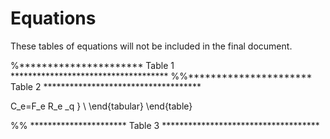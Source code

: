 # Equations

These tables of equations will not be included in the final document.

%********************** Table 1 ************************************
\FloatBarrier
\begin{table}[!h]
\centering
\caption{\label{tab:variables} A list of symbols, constants and description
for variables used in ISCAM.}
\begin{tabular}{lll}
\hline
\bf{Symbol} & \bf{Value} & \bf{Description} \\
\hline
%\hline \ \\[-.5ex]
%
\multicolumn{3}{l}{\textbf{Indices}}\\
$s$ & & Index for sex\\
$a$ & & Index for age\\
$t$ & & Index for year\\
$k$ & & Index for gear\\
\multicolumn{3}{l}{\textbf{Model dimensions}}\\
$S$ & $`r major_models[[1]]$dat$num.sex`$ & Number of sexes\\
$\acute{a}, A$ & $`r major_models[[1]]$dat$start.age`$, $`r major_models[[1]]$dat$end.age`$ & Youngest and oldest age class ($A$ is a plus group)\\
$\acute{t}, T$ & $`r major_models[[1]]$dat$start.yr`$, $`r major_models[[1]]$dat$end.yr`$ & First and last year of catch data\\
$K$ & $`r major_models[[1]]$dat$num.gears`$ & Number of gears including survey gears\\
\multicolumn{3}{l}{\textbf{Observations (data)}}\\
$C_{k,t}$ & & catch in weight by gear $k$ in year $t$\\
$I_{k,t}$ & & relative abundance index for gear $k$ in year $t$\\
%\multicolumn{3}{l}{\textbf{Fixed parameters}}\\
%no fixed parameters for herring
%$\rho$ & & Fraction of the total variance associated with observation error\\
%$\vartheta^2$ & & Total precision (inverse of variance) of the total error\\
%$\vec{\gamma}_k$ & & Vector of selectivity parameters for gear $k$ \\
\multicolumn{3}{l}{\textbf{Estimated parameters}}\\
$R_o$ & & Age-$\acute{a}$ recruits in unfished conditions\\
$h$ & & Steepness of the stock-recruitment relationship\\
$\bar{R}$ & & Average age-$\acute{a}$ recruitment from year $\acute{t}$ to $T$\\
$\bar{R}_{init}$ & & Average age-$\acute{a}$ recruitment in year $\acute{t}-1$ \\
$M_s$ & & Instantaneous natural mortality rate \\
$\hat{a}_k, \hat{\gamma}_k$ & & Selectivity parameters for gear $k$ \\
$\Gamma_{k,t}$ & & Logarithm of the instantaneous fishing mortality for gear $k$ in year $t$\\
$\omega_t$ & & Age-$\acute{a}$ deviates from $\bar{R}$ for years $\acute{t}$ to $T$\\
$\omega_{init,t}$ & & Age-$\acute{a}$ deviates from $\bar{R}_{init}$ for year $\acute{t}$\\
$q_s$ & & Catchability parameter for survey $k$\\
$\rho$ & & Fraction of the total variance associated with observation error\\
$\vartheta^2$ & & Total precision (inverse of variance) of the total error\\
\multicolumn{3}{l}{\textbf{Standard deviations}}\\
$\sigma$ & & Standard deviation for observation errors in survey index\\
$\tau$ & & Standard deviation in process errors (recruitment deviations)\\
$\sigma_C$ & & Standard deviation in observed catch by gear\\
\multicolumn{3}{l}{\textbf{Residuals}}\\
$\delta_t$ & & Annual recruitment residual\\
$\eta_t$ & & Residual error in predicted catch\\
\multicolumn{3}{l}{\textbf{Fixed Growth \& maturity parameters}}\\
$l_{\infty s}$ & & Asymptotic length in mm sex $s$ \\
$\acute{k}_s$ & & Brody growth coefficient sex $s$ \\
$t_{o s}$ & & Theoretical age at zero length sex $s$ \\
$\acute{a}_s$ & & Scalar in length-weight allometry for sex $s$\\
$\acute{b}_s$ & & Power parameter in length-weight allometry for sex $s$\\
$\dot{a}_s$ & & Age at 50\% maturity for sex $s$ \\
$\dot{\gamma}_s$ & & Standard deviation at 50\% maturity for sex $s$\\
\hline
\end{tabular}
\end{table}
\FloatBarrier

%%********************** Table 2 ************************************
\FloatBarrier
\begin{table}[b]
\centering
\caption{\label{tab:steady-state-model} Steady-state age-structured model
  assuming unequal vulnerability-at-age, age-specific fecundity and
  Ricker type recruitment.}
\begin{tabular}{l}
\hline \\
\vbox{\begin{center}\bf{Parameters}\end{center}\vspace{-1ex}} \\
\vbox{\beq \Theta = (R_o,h,M)\,; \ \ \ R_o>0; \ \ \ 0.2 \leq h < 1.0; \ \ \ M > 0 \label{eq:df1} \eeq} \\
\vbox{\beq \Phi = (l_{\infty,s},\acute{k}_s, t_{o,s},\acute{a}_s,\acute{b}_s,\dot{a}_s,\dot{\gamma}_s,\hat{a}_k,\hat{\gamma}_k) \label{eq:df2} \eeq} \\
\\
\vbox{\begin{center}\bf{Age-schedule information}\end{center}\vspace{-3ex}}
\\
\\
\vbox{\beq l_{a,s}=l_{}\left(1-e^{\left(-k_s\left(a-t_{o,s}\right)\right)}\right) \label{eq:df3} \eeq} \\
\vbox{\beq w_{a,s}=\acute{a}_s(l_{a,s})^{\acute{b}_s} \label{eq:df4} \eeq} \\
\\
\vbox{\beq v_a=\left(1+e^{\left(\frac{-(\hat{a}-a)}{\hat{\gamma}}\right)}\right)^{-1} \label{eq:df5} \eeq} \\
\\
\vbox{\beq f_{a,s}=w_{a,s}\left(1+e^{\left(\frac{-\left(\dot{a}_s-a_s\right)}{\dot{\gamma}_s}\right)}\right)^{-1} \label{eq:df6} \eeq} \\
\\
\\
\vbox{\begin{center}\bf{Survivorship}\end{center}}
\\
\\
\vbox{\beq \iota_a = \begin{cases}
\frac{1}{S}, & a = 1 \\
\iota_{a-1}e^{-M}, & a > 1 \\
\frac{\iota_{a-1}}{(1-e^{-M})}, & a = A \\
\end{cases}
\label{eq:df7}
\eeq} \\
\vspace{4ex} \\
\vbox{\beq \iota_a = \begin{cases}
\frac{1}{S}, & a = 1 \\
\hat{\iota}_{a-1,s}e^{-M-F_ev_{a-1,s}}, & a > 1 \\
\frac{\hat{\iota}_{a-1,s}e^{-M-F_ev_{a-1,s}}}{(1-e^{-M-F_e v_{a,s}})}, & a = A \\
\end{cases}
\label{eq:df8}
\eeq} \\
\\
\\
\vbox{\begin{center}\bf{Incidence functions}\end{center}} \\
\\
\\
\vbox{\beq \phi_E=\sum_{s=1}^S\sum_{a=1}^\infty \iota_a f_{a,s},\ \ \ \ \ \ \ \ \
\phi_e=\sum_{s=1}^S\sum_{a=1}^\infty \hat{\iota}_{a,s} f_{a,s}
\label{eq:df9}
\eeq} \\
\vspace{2ex} \\
\vbox{\beq \phi_B=\sum_{s=1}^S\sum_{a=1}^\infty \iota_a w_{a,s} v_{a,s},\ \ \
\phi_b=\sum_{s=1}^S\sum_{a=1}^\infty \hat{\iota}_{as} w_{a,s} v_{a,s}
\label{eq:df10}
\eeq} \\
\vspace{2ex} \\
\vbox{\beq \phi_q=\sum_{s=1}^S\sum_{a=1}^\infty
\frac{ \hat{\iota}_{a,s} w_{a,s} v_{a,s}}{M+F_ev_{a,s}}
\left(1-e^{(-M-F_ev_{a,s})}\right)
\label{eq:df11}
\eeq} \\
\vspace{1ex} \\
\vbox{\begin{center}\bf{Steady-state conditions}\end{center}\vspace{-4ex}} \\
\vbox{\beq B_o=R_o\phi_B \label{eq:df12} \eeq} \\
\\
%% % For the next equation, if using Ricker, use:
%% \vbox{\beq R_e=R_o \dfrac{\ln(\kappa)-\ln(\phi_E/\phi_e)}{\ln(\kappa)}\ \ \ (Ricker) \label{eq:df13} \eeq} \\
%% % If using Beverton Holt, use:
%% \vbox{\beq R_e=R_o \dfrac{\kappa-\phi_E/\phi_e}{\kappa-1} \label{df13} \eeq} \\
\vbox{\beq \kappa=\frac{4h}{1-h} \label{eq:df13} \eeq} \\[2.5ex]
\vbox{\beq R_e=R_o \frac{\kappa-\frac{\phi_E}{\phi_e}}{\kappa-1}\ \ \ (Beverton-Holt) \label{eq:df14} \eeq}\\
\vbox{\beq C_e=F_e R_e \phi_q \label{eq:df15} \eeq} \\
\end{tabular}
\end{table}
\FloatBarrier

%% ********************** Table 3 ************************************
\FloatBarrier
\begin{table}[b]
\centering
\caption{\label{tab:catch-age-model} Statistical catch-age model using Baranov
  catch.}
\begin{tabular}{l}
\hline \\
\vbox{\begin{center}\bf{Estimated parameters}\end{center}\vspace{-1ex}}
\\
\\
\vbox{\beq \Theta= (R_0,h,M,\overline{R},\overline{R}_{init},\vartheta^2,\rho,\Gamma_{k,t},\{\omega_t\}_{\acute{t}=1-A}^{\acute{t}=T},\{\omega_{init,t}\}_{t=\acute{t}-A}^{t=\acute{t}-1})  \label{eq:df16} \eeq} \\
\\
\vbox{\beq \sigma=\sqrt{\rho}\vartheta, \;  \;  \; \; \tau=\sqrt{(1-\rho)}\vartheta \label{eq:df17} \eeq} \\
\vspace{2ex}
\\
\vbox{\begin{center}\bf{Unobserved states}\end{center}\vspace{-4ex}} \\
\\
\vbox{\beq N_{t,a,s},\; B_t,s,\; Z_{t,a,s}  \label{eq:df18} \eeq} \\
\vspace{2ex} \\
\vbox{\begin{center}\bf{Initial states}\end{center}\vspace{-4ex}}
\\
\\
\\
\vbox{\beq N_{t,a,s}=\frac{1}{S}\overline{R}_{init}e^{\omega_{init,t}}e^{-M(a-1)};\ \ \ (\acute{t}-A)<t<1;\ \ \ 2\leq a \leq A  \label{eq:df19} \eeq} \\
\\
\vbox{\beq N_{t,a,s}=\frac{1}{S}\bar{R}e^{\omega_{t}};\ \ \ 1\leq t\leq T;\ \ \ a=1 \label{eq:df20} \eeq} \\
\\
\\
\vbox{\beq v_{k,a}= \frac{1}{1+e^{-\frac{\left(a - \hat{a}_k\right)}{\hat{\gamma}_k}}} \label{eq:df21} \eeq} \\
\\
\vbox{\beq  F_{k,t}=e^{\Gamma_{k,t}} \label{eq:df22} \eeq} \\
\\
\vbox{\begin{center}\bf{State dynamics ($t>1$)}\end{center}\vspace{-4ex}} \\
\\
\\
\vbox{\beq  B_{t,s}=\sum_a N_{t,a,s}f_{a,s} \label{eq:df23} \eeq} \\
\\
\vbox{\beq  Z_{t,a,s}=M+\sum_k F_{k,t} v_{k,t,a,s}  \label{eq:df24} \eeq} \\[2ex]
\\
\vbox{\beq \hat{C}_{k,t}=\sum _ s\sum _ a\frac {N_{{t,a,s}}w_{{a,s}}F_{k,t} v_{{k,t,a,s}} ( 1-{e^{-Z_{t,a,s}}} ) }{Z_{t,a,s}}^{\eta_t}  \label{eq:df25} \eeq} \\
\vspace{4ex} \\
\vbox{\beq N_{t,a,s} = \begin{cases}
           \frac{s_oE_{t-1}}{1+\beta E_{t-1}} e^{(\omega_t-0.5\tau^2)} & a=1 \\
           N_{t-1,a-1,s} e^{(-Z_{t-1,a-1,s})} &a>1 \\
           N_{t-1,a,s} e^{(-Z_{t-1,a,s})} & a=A \\
                      \end{cases}
       \label{eq:df26}
       \eeq} \\
\\
\vbox{\begin{center}\bf{Recruitment model}\end{center}\vspace{-4ex}} \\
\\
\\
%% % If using Ricker:
%% \vbox{\beq R_t = s_oB_{t-k}e^{-\beta B_{t-k}+\delta_t-0.5\tau^2}\ \ \  (Ricker) \label{df27} \eeq} \\
%% % If using Beverton-Holt:
\vbox{\beq R_t = \frac{s_oB_{t-k}}{1+\beta B_{t-k}}e^{\delta_{t}-0.5\tau^2}\ \ \ (Beverton-Holt) \label{eq:df27} \eeq} \\
\end{tabular}
\end{table}
\FloatBarrier
